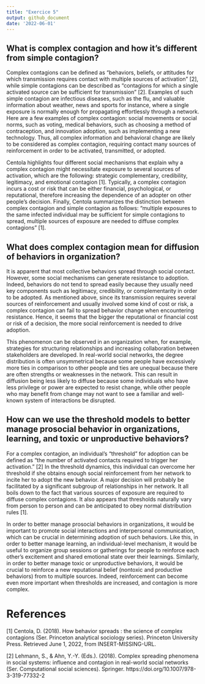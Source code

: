 ```yaml
---
title: "Exercice 5"
output: github_document
date: '2022-06-01'
---
```


## What is complex contagion and how it’s different from simple contagion?

Complex contagions can be defined as “behaviors, beliefs, or attitudes for which transmission requires contact with multiple sources of activation” [2], while simple contagions can be described as “contagions for which a single activated source can be sufficient for transmission” [2]. Examples of such simple contagion are infectious diseases, such as the flu, and valuable information about weather, news and sports for instance, where a single exposure is normally enough for propagating effortlessly through a network. Here are a few examples of complex contagion: social movements or social norms, such as voting, medical behaviors, such as choosing a method of contraception, and innovation adoption, such as implementing a new technology. Thus, all complex information and behavioral change are likely to be considered as complex contagion, requiring contact many sources of reinforcement in order to be activated, transmitted, or adopted.

Centola highlights four different social mechanisms that explain why a complex contagion might necessitate exposure to several sources of activation, which are the following: strategic complementary, credibility, legitimacy, and emotional contagion [1]. Typically, a complex contagion incurs a cost or risk that can be either financial, psychological, or reputational, therefore increasing the dependence of an adopter on other people’s decision. Finally, Centola summarizes the distinction between complex contagion and simple contagion as follows: “multiple exposures to the same infected individual may be sufficient for simple contagions to spread, multiple sources of exposure are needed to diffuse complex contagions” [1].

## What does complex contagion mean for diffusion of behaviors in organization?

It is apparent that most collective behaviors spread through social contact. However, some social mechanisms can generate resistance to adoption. Indeed, behaviors do not tend to spread easily because they usually need key components such as legitimacy, credibility, or complementarity in order to be adopted. As mentioned above, since its transmission requires several sources of reinforcement and usually involved some kind of cost or risk, a complex contagion can fail to spread behavior change when encountering resistance. Hence, it seems that the bigger the reputational or financial cost or risk of a decision, the more social reinforcement is needed to drive adoption.

This phenomenon can be observed in an organization when, for example, strategies for structuring relationships and increasing collaboration between stakeholders are developed. In real-world social networks, the degree distribution is often unsymmetrical because some people have excessively more ties in comparison to other people and ties are unequal because there are often strengths or weaknesses in the network. This can result in diffusion being less likely to diffuse because some individuals who have less privilege or power are expected to resist change, while other people who may benefit from change may not want to see a familiar and well-known system of interactions be disrupted.

## How can we use the threshold models to better manage prosocial behavior in organizations, learning, and toxic or unproductive behaviors?

For a complex contagion, an individual’s “threshold” for adoption can be defined as “the number of activated contacts required to trigger her activation.” [2] In the threshold dynamics, this individual can overcome her threshold if she obtains enough social reinforcement from her network to incite her to adopt the new behavior. A major decision will probably be facilitated by a significant subgroup of relationships in her network. It all boils down to the fact that various sources of exposure are required to diffuse complex contagions. It also appears that thresholds naturally vary from person to person and can be anticipated to obey normal distribution rules [1].

In order to better manage prosocial behaviors in organizations, it would be important to promote social interactions and interpersonal communication, which can be crucial in determining adoption of such behaviors. Like this, in order to better manage learning, an individual-level mechanism, it would be useful to organize group sessions or gatherings for people to reinforce each other’s excitement and shared emotional state over their learnings. Similarly, in order to better manage toxic or unproductive behaviors, it would be crucial to reinforce a new reputational belief (nontoxic and productive behaviors) from to multiple sources. Indeed, reinforcement can become even more important when thresholds are increased, and contagion is more complex.

# References

[1] Centola, D. (2018). How behavior spreads : the science of complex contagions (Ser. Princeton analytical sociology series). Princeton University Press. Retrieved June 1, 2022, from INSERT-MISSING-URL.

[2] Lehmann, S., &amp; Ahn, Y.-Y. (Eds.). (2018). Complex spreading phenomena in social systems: influence and contagion in real-world social networks (Ser. Computational social sciences). Springer. https://doi.org/10.1007/978-3-319-77332-2
